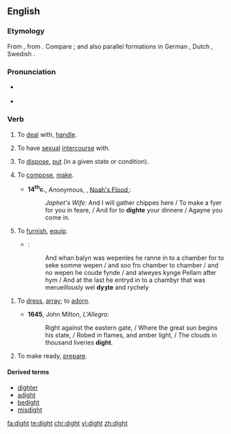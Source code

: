 ==English==

===Etymology===
From {{etyl|ang|en}} {{term|dihtan|lang=ang}}, from {{etyl|la|en}} {{term|dictāre|lang=la}}. Compare {{m|en|dictate}}; and also parallel formations in German {{term|dichten|lang=de}}, Dutch {{term|dichten|lang=nl}}, Swedish {{term|dikta|lang=sv}}.

===Pronunciation===
* {{a|US|UK}} {{IPA|/daɪt/|lang=en}}
* {{rhymes|aɪt|lang=en}}

===Verb===
{{en-verb|dights|dighting|dight|past2=dighted}}

# {{context|obsolete|transitive|lang=en}} To [[deal]] with, [[handle]].
# {{context|obsolete|transitive|lang=en}} To have [[sexual]] [[intercourse]] with.
# {{context|obsolete|transitive|lang=en}} To [[dispose]], [[put]] (in a given state or condition).
# {{context|obsolete|transitive|lang=en}} To [[compose]], [[make]].
#* '''14<sup>th</sup>c.''', Anonymous, ''{{w|The Chester Mystery Plays}}'', [http://machias.edu/faculty/necastro/drama/chester/play_03.html Noah's Flood],:
#*: ''Japhet's Wife:'' And I will gather chippes here / To make a fyer for you in feare, / And for to '''dighte''' your dinnere / Agayne you come in.
# {{context|archaic|transitive|lang=en}} To [[furnish]], [[equip]].
#* {{RQ:Mlry MrtDrthr|4.15|2|II|xv}}:
#*: And whan balyn was wepenles he ranne in to a chamber for to seke somme wepen / and soo fro chamber to chamber / and no wepen he coude fynde / and alweyes kynge Pellam after hym / And at the last he entryd in to a chambyr that was merueillously wel '''dyȝte''' and rychely
<!--Prior quote:#*:And at the last he entryd in to a chambyr that was merueillously wel '''dyzte''' and rychely, and a bedde arayed with clothe of gold-->
# {{context|archaic|transitive|lang=en}} To [[dress]], [[array]]; to [[adorn]].
#* '''1645''', John Milton, ''L'Allegro'':
#*: Right against the eastern gate, / Where the great sun begins his state, / Robed in flames, and amber light, / The clouds in thousand liveries '''dight'''{{nb...}}.
# {{context|archaic|transitive|lang=en}} To make ready, [[prepare]].

====Derived terms====
* [[dighter]]
* [[adight]]
* [[bedight]]
* [[misdight]]

[[fa:dight]]
[[te:dight]]
[[chr:dight]]
[[vi:dight]]
[[zh:dight]]